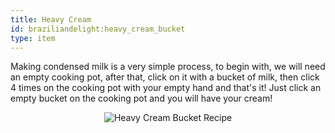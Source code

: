 ```yaml
---
title: Heavy Cream
id: braziliandelight:heavy_cream_bucket
type: item
---
```


Making condensed milk is a very simple process, to begin with, we will need an empty cooking pot, after that, click on it with a bucket of milk, then click 4 times on the cooking pot with your empty hand and that's it! Just click an empty bucket on the cooking pot and you will have your cream!

<p align="center">
    <img src="https://github.com/danbrown/deltaboxwiki/blob/main/docs/braziliandelight/.assets/vids/heavy_cream_bucket_recipe.gif?raw=true"
        alt="Heavy Cream Bucket Recipe"
        style={{width: "100%", height: "auto", imageRendering: "pixelated", marginRight: "8px", maxWidth: "800px"}}
    />
</p>